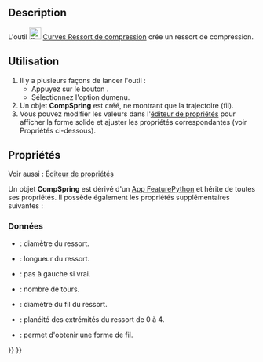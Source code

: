<languages/>

{{Docnav/fr
|[[Curves_SegmentSurface/fr|Segmenter une surface]]
|[[Curves_ReflectLines/fr|Ligne réfléchie]]
|[[Curves_Workbench/fr|Atelier Curves]]
|IconL=Curves_SegmentSurface.svg
|IconR=Curves_ReflectLines.svg
|IconC=Curves_workbench_icon.svg
}}

{{GuiCommand/fr
|Name=Curves CompressionSpring
|Name/fr=Curves Ressort de compression
|MenuLocation=Curves → Compression Spring
|Workbenches=[[Curves_Workbench/fr|Curves]]
}}

==Description==

L'outil [[Image:Curves_CompressionSpring.svg|24px]] [[Curves_CompressionSpring/fr|Curves Ressort de compression]] crée un ressort de compression.

<span id="Usage"></span>
==Utilisation==

# Il y a plusieurs façons de lancer l'outil :
#* Appuyez sur le bouton {{Button|[[Image:Curves_CompressionSpring.svg|16px]] [[Curves_CompressionSpring/fr|Compression Spring]]}}.
#* Sélectionnez l'option {{MenuCommand|Surfaces → [[Image:Curves_CompressionSpring.svg|16px]] Compression Spring}} dumenu.
# Un objet '''CompSpring''' est créé, ne montrant que la trajectoire (fil).
# Vous pouvez modifier les valeurs dans l'[[Property_editor/fr|éditeur de propriétés]] pour afficher la forme solide et ajuster les propriétés correspondantes (voir Propriétés ci-dessous).

<span id="Properties"></span>
==Propriétés==

Voir aussi : [[Property_editor/fr|Éditeur de propriétés]]

Un objet '''CompSpring''' est dérivé d'un [[App_FeaturePython/fr|App FeaturePython]] et hérite de toutes ses propriétés. Il possède également les propriétés supplémentaires suivantes :

<span id="Data"></span>
===Données===

{{TitleProperty|Comp Spring}}

* {{PropertyData|Diameter|Float}} : diamètre du ressort.
* {{PropertyData|Length|Float}} : longueur du ressort.
* {{PropertyData|Reverse Helix|Bool}} : pas à gauche si vrai.
* {{PropertyData|Turns|Integer}} : nombre de tours.
* {{PropertyData|Wire Diameter|Float}} : diamètre du fil du ressort.

{{TitleProperty|Settings}}

* {{PropertyData|Flatness|Integer}} : planéité des extrémités du ressort de 0 à 4.
* {{PropertyData|Wire Output|Bool}} : permet d'obtenir une forme de fil.


{{Docnav/fr
|[[Curves_SegmentSurface/fr|Segmenter une surface]]
|[[Curves_ReflectLines/fr|Ligne réfléchie]]
|[[Curves_Workbench/fr|Atelier Curves]]
|IconL=Curves_SegmentSurface.svg
|IconR=Curves_ReflectLines.svg
|IconC=Curves_workbench_icon.svg
}}

{{Curves Tools navi{{#translation:}}}}
{{Userdocnavi{{#translation:}}}}